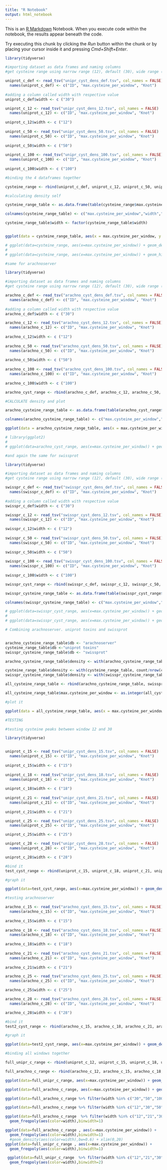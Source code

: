```yaml
---
title: "R Notebook"
output: html_notebook
---
```


This is an [R Markdown](http://rmarkdown.rstudio.com) Notebook. When you execute code within the notebook, the results appear beneath the code. 

Try executing this chunk by clicking the *Run* button within the chunk or by placing your cursor inside it and pressing *Cmd+Shift+Enter*. 

```r
library(tidyverse)

#importing dataset as data frames and naming columns
#get cysteine range using narrow range (12), default (30), wide range (50) and very wide range (100)

uniprot_c_def <- read_tsv("unipr_cyst_dens_def.tsv", col_names = FALSE)
  names(uniprot_c_def) <- c("ID", "max.cysteine_per_window", "Knot")
  
#adding a column called width with respective value
uniprot_c_def$width <- c ("30")

uniprot_c_12 <- read_tsv("unipr_cyst_dens_12.tsv", col_names = FALSE)
  names(uniprot_c_12) <- c("ID", "max.cysteine_per_window", "Knot")
  
uniprot_c_12$width <- c ("12")
  
uniprot_c_50 <- read_tsv("unipr_cyst_dens_50.tsv", col_names = FALSE)
  names(uniprot_c_50) <- c("ID", "max.cysteine_per_window", "Knot")
  
uniprot_c_50$width <- c ("50")
  
uniprot_c_100 <- read_tsv("unipr_cyst_dens_100.tsv", col_names = FALSE)
  names(uniprot_c_100) <- c("ID", "max.cysteine_per_window", "Knot")
  
uniprot_c_100$width <- c ("100")
```

```r

#binding the 4 dataframes together 

cysteine_range <- rbind(uniprot_c_def, uniprot_c_12, uniprot_c_50, uniprot_c_100) 
```

```r

#calculating density self

cysteine_range_table <- as.data.frame(table(cysteine_range$max.cysteine_per_window,cysteine_range$width))

colnames(cysteine_range_table) <- c("max.cysteine_per_window","width","count")

cysteine_range_table$width <- factor(cysteine_range_table$width)


ggplot(data = cysteine_range_table, aes(x = max.cysteine_per_window, y = count, color = width)) + geom_line(aes(group=width))
```


```r

# ggplot(data=cysteine_range, aes(x=max.cysteine_per_window)) + geom_density(aes(color=width))
# 
# ggplot(data=cysteine_range, aes(x=max.cysteine_per_window)) + geom_histogram(aes(color=width), binwidth = 2) + scale_x_continuous(breaks=scales::pretty_breaks(n=8))

```

```r

#same for arachnoserver 

library(tidyverse)

#importing dataset as data frames and naming columns
#get cysteine range using narrow range (12), default (30), wide range (50) and very wide range (100)

arachno_c_def <- read_tsv("arachno_cyst_dens_def.tsv", col_names = FALSE)
  names(arachno_c_def) <- c("ID", "max.cysteine_per_window", "Knot")
  
#adding a column called width with respective value
arachno_c_def$width <- c ("30")

arachno_c_12 <- read_tsv("arachno_cyst_dens_12.tsv", col_names = FALSE)
  names(arachno_c_12) <- c("ID", "max.cysteine_per_window", "Knot")
  
arachno_c_12$width <- c ("12")
  
arachno_c_50 <- read_tsv("arachno_cyst_dens_50.tsv", col_names = FALSE)
  names(arachno_c_50) <- c("ID", "max.cysteine_per_window", "Knot")
  
arachno_c_50$width <- c ("50")
  
arachno_c_100 <- read_tsv("arachno_cyst_dens_100.tsv", col_names = FALSE)
  names(arachno_c_100) <- c("ID", "max.cysteine_per_window", "Knot")
  
arachno_c_100$width <- c ("100")

```

```r

arachno_cyst_range <- rbind(arachno_c_def, arachno_c_12, arachno_c_50, arachno_c_100) 

```


```r

#CALCULATE density and plot

arachno_cysteine_range_table <- as.data.frame(table(arachno_cyst_range$max.cysteine_per_window,arachno_cyst_range$width))

colnames(arachno_cysteine_range_table) <- c("max.cysteine_per_window","width","count")

ggplot(data = arachno_cysteine_range_table, aes(x = max.cysteine_per_window, y = count, color = width)) + geom_line(aes(group=width))

```

```r

# library(ggplot2)
# 
# ggplot(data=arachno_cyst_range, aes(x=max.cysteine_per_window)) + geom_density(aes(color=width))
```


```r
#and again the same for swissprot 

library(tidyverse)

#importing dataset as data frames and naming columns
#get cysteine range using narrow range (12), default (30), wide range (50) and very wide range (100)

swisspr_c_def <- read_tsv("swisspr_cyst_dens_def.tsv", col_names = FALSE)
  names(swisspr_c_def) <- c("ID", "max.cysteine_per_window", "Knot")
  
#adding a column called width with respective value
swisspr_c_def$width <- c ("30")

swisspr_c_12 <- read_tsv("swisspr_cyst_dens_12.tsv", col_names = FALSE)
  names(swisspr_c_12) <- c("ID", "max.cysteine_per_window", "Knot")
  
swisspr_c_12$width <- c ("12")
  
swisspr_c_50 <- read_tsv("swisspr_cyst_dens_50.tsv", col_names = FALSE)
  names(swisspr_c_50) <- c("ID", "max.cysteine_per_window", "Knot")
  
swisspr_c_50$width <- c ("50")
  
swisspr_c_100 <- read_tsv("swisspr_cyst_dens_100.tsv", col_names = FALSE)
  names(swisspr_c_100) <- c("ID", "max.cysteine_per_window", "Knot")
  
swisspr_c_100$width <- c ("100")

```

```r
swisspr_cyst_range <- rbind(swisspr_c_def, swisspr_c_12, swisspr_c_50, swisspr_c_100) 
```


```r

swisspr_cysteine_range_table <- as.data.frame(table(swisspr_cyst_range$max.cysteine_per_window,swisspr_cyst_range$width))

colnames(swisspr_cysteine_range_table) <- c("max.cysteine_per_window","width","count")

```


```r

# ggplot(data=swisspr_cyst_range, aes(x=max.cysteine_per_window)) + geom_density(aes(color=width)) + xlim(0, 6)
# 
# ggplot(data=swisspr_cyst_range, aes(x=max.cysteine_per_window)) + geom_freqpoly(aes(color=width),binwidth=1) + xlim(0,8)
```


```r

# Combining arachnoserver. uniprot toxins and swissprot


arachno_cysteine_range_table$db <- "arachnoserver"
cysteine_range_table$db <-"uniprot toxins"
swisspr_cysteine_range_table$db <- "swissprot"

arachno_cysteine_range_table$density <- with(arachno_cysteine_range_table, count/nrow(arachno_cyst_range))

cysteine_range_table$density <- with(cysteine_range_table, count/nrow(cysteine_range))
swisspr_cysteine_range_table$density <- with(swisspr_cysteine_range_table, count/nrow(swisspr_cyst_range))

all_cysteine_range_table <- rbind(arachno_cysteine_range_table, swisspr_cysteine_range_table, cysteine_range_table)

all_cysteine_range_table$max.cysteine_per_window <- as.integer(all_cysteine_range_table$max.cysteine_per_window)

#plot it 

ggplot(data = all_cysteine_range_table, aes(x = max.cysteine_per_window, y = density, color = width)) + geom_line(aes(group=width)) + facet_wrap(~db,ncol=1) + xlim(0,20) + xlab("Maximum number of cysteines") + ylab("Probability density") + labs(colour= "Window size") + theme(strip.text.x = element_text(size=12))
```



#########################


```r

#TESTING 

#testing cysteine peaks between window 12 and 30 

library(tidyverse)


uniprot_c_15 <- read_tsv("unipr_cyst_dens_15.tsv", col_names = FALSE)
  names(uniprot_c_15) <- c("ID", "max.cysteine_per_window", "Knot")
  
uniprot_c_15$width <- c ("15")
  
uniprot_c_18 <- read_tsv("unipr_cyst_dens_18.tsv", col_names = FALSE)
  names(uniprot_c_18) <- c("ID", "max.cysteine_per_window", "Knot")
  
uniprot_c_18$width <- c ("18")
  
uniprot_c_21 <- read_tsv("unipr_cyst_dens_21.tsv", col_names = FALSE)
  names(uniprot_c_21) <- c("ID", "max.cysteine_per_window", "Knot")
  
uniprot_c_21$width <- c ("21")

uniprot_c_25 <- read_tsv("unipr_cyst_dens_25.tsv", col_names = FALSE)
  names(uniprot_c_25) <- c("ID", "max.cysteine_per_window", "Knot")

uniprot_c_25$width <- c ("25")

uniprot_c_28 <- read_tsv("unipr_cyst_dens_28.tsv", col_names = FALSE)
  names(uniprot_c_28) <- c("ID", "max.cysteine_per_window", "Knot")

uniprot_c_28$width <- c ("28")

#bind it 
test_cyst_range <- rbind(uniprot_c_15, uniprot_c_18, uniprot_c_21, uniprot_c_25, uniprot_c_28) 

#graph it

ggplot(data=test_cyst_range, aes(x=max.cysteine_per_window)) + geom_density(aes(color=width))
```

```r
#testing arachnoserver

arachno_c_15 <- read_tsv("arachno_cyst_dens_15.tsv", col_names = FALSE)
  names(arachno_c_15) <- c("ID", "max.cysteine_per_window", "Knot")
  
arachno_c_15$width <- c ("15")
  
arachno_c_18 <- read_tsv("arachno_cyst_dens_18.tsv", col_names = FALSE)
  names(arachno_c_18) <- c("ID", "max.cysteine_per_window", "Knot")
  
arachno_c_18$width <- c ("18")
  
arachno_c_21 <- read_tsv("arachno_cyst_dens_21.tsv", col_names = FALSE)
  names(arachno_c_21) <- c("ID", "max.cysteine_per_window", "Knot")
  
arachno_c_21$width <- c ("21")

arachno_c_25 <- read_tsv("arachno_cyst_dens_25.tsv", col_names = FALSE)
  names(arachno_c_25) <- c("ID", "max.cysteine_per_window", "Knot")

arachno_c_25$width <- c ("25")

arachno_c_28 <- read_tsv("arachno_cyst_dens_28.tsv", col_names = FALSE)
  names(arachno_c_28) <- c("ID", "max.cysteine_per_window", "Knot")

arachno_c_28$width <- c ("28")

#bind it 
test2_cyst_range <- rbind(arachno_c_15, arachno_c_18, arachno_c_21, arachno_c_25, arachno_c_28) 

#graph it

ggplot(data=test2_cyst_range, aes(x=max.cysteine_per_window)) + geom_density(aes(color=width))
```

```r
#binding all windows together 

full_unipr_c_range <- rbind(uniprot_c_12, uniprot_c_15, uniprot_c_18, uniprot_c_21, uniprot_c_25, uniprot_c_28, uniprot_c_def, uniprot_c_50, uniprot_c_100)

full_arachno_c_range <- rbind(arachno_c_12, arachno_c_15, arachno_c_18, arachno_c_21, arachno_c_25, arachno_c_28, arachno_c_def, arachno_c_50, arachno_c_100)

ggplot(data=full_unipr_c_range, aes(x=max.cysteine_per_window)) + geom_density(aes(color=width)) + xlim(0,11)

ggplot(data=full_arachno_c_range, aes(x=max.cysteine_per_window)) + geom_density(aes(color=width)) + xlim(0,11)

```

```r

ggplot(data=full_arachno_c_range %>% filter(width %in% c("30","50","100")) , aes(x=max.cysteine_per_window)) + geom_density(aes(color=width)) + xlim(0,11)

ggplot(data=full_arachno_c_range %>% filter(width %in% c("12","30","50","100")) , aes(x=max.cysteine_per_window)) + geom_density(aes(color=width)) + xlim(0,11)

ggplot(data=full_arachno_c_range  %>% filter(width %in% c("12","21","30","50","100")), aes(x=max.cysteine_per_window)) +
  geom_freqpoly(aes(color=width),binwidth=1)  

```

```r
ggplot(data=full_arachno_c_range , aes(x=max.cysteine_per_window)) +
  geom_freqpoly(aes(color=width),binwidth=1)  
  #geom_density(aes(color=width),bw=0.6) + xlim(0,20)
ggplot(data=full_unipr_c_range , aes(x=max.cysteine_per_window)) +
  geom_freqpoly(aes(color=width),binwidth=1)  

 ggplot(data=full_unipr_c_range  %>% filter(width %in% c("12","21","30","50","100")), aes(x=max.cysteine_per_window)) +
  geom_freqpoly(aes(color=width),binwidth=2)


```
